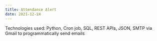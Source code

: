 ```yaml
---
title: Attendance Alert
date: 2021-12-24
---
```

Technologies used: Python, Cron job, SQL, REST APIs, JSON, SMTP via Gmail to programmatically send emails